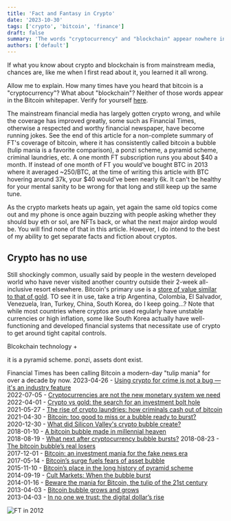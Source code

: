 ```yaml
---
title: 'Fact and Fantasy in Crypto'
date: '2023-10-30'
tags: ['crypto', 'bitcoin', 'finance']
draft: false
summary: 'The words "cryptocurrency" and "blockchain" appear nowhere in the Bitcoin Whitepaper.'
authors: ['default']
---
```


If what you know about crypto and blockchain is from mainstream media, chances are, like me when I first read about
it, you learned it all wrong.

Allow me to explain. How many times have you heard that bitcoin is a "cryptocurrency"? What about "blockchain"?
Neither of those words appear in the Bitcoin whitepaper. Verify for yourself [here](https://bitcoin.org/bitcoin.pdf).

The mainstream financial media has largely gotten crypto wrong, and while the coverage has improved greatly, some
such as Financial Times, otherwise a respected and worthy financial newspaper, have become running jokes. See the
end of this article for a non-complete summary of FT's coverage of bitcoin, where it has consistently called bitcoin
a bubble (tulip mania is a favorite comparison), a ponzi scheme, a pyramid scheme, criminal laundries, etc. A one month
FT subscription runs you about $40 a month. If instead of one month of FT you would've bought BTC in 2013 where it
averaged ~250/BTC, at the time of writing this article with BTC hovering around 37k, your $40 would've been nearly 6k.
It can't be healthy for your mental sanity to be wrong for that long and still keep up the same tune.

As the crypto markets heats up again, yet again the same old topics come out and my phone is once again buzzing with
people asking whether they should buy eth or sol, are NFTs back, or what the next major airdop would be. You will
find none of that in this article. However, I do intend to the best of my ability to get separate facts and fiction
about cryptos.

## Crypto has no use
Still shockingly common, usually said by people in the western developed world who have never visited another
country outside their 2-week all-inclusive resort elsewhere. Bitcoin's primary use is a [store of value similar to
that of gold](/blog/bitcoin-as-digital-gold). TO see it in use, take a trip Argentina, Colombia, El Salvador,
Venezuela, Iran, Turkey, China, South Korea, do I keep going...? Note that while most countries where cryptos are
used regularly have unstable currencies or high inflation, some like South Korea actually have
well-functioning and developed financial systems that necessitate use of crypto to get around tight capital controls.

Blcokchain technology +

it is a pyramid scheme. ponzi, assets dont exist.



Financial Times has been calling Bitcoin a modern-day "tulip mania" for over a decade by now.
2023-04-26 - [Using crypto for crime is not a bug — it's an industry feature](https://www.ft.com/content/83b5932f-df6f-47a6-bf39-aa0c3172a098)\
2022-07-05 - [Cryptocurrencies are not the new monetary system we need](https://www.ft.com/content/f2faeec9-6d42-4d78-9c68-1f59795789a7)\
2022-04-01 - [Crypto vs gold: the search for an investment bolt hole](https://www.ft.com/content/d497772f-7422-4372-b72d-f74f96884466)\
2021-05-27 - [The rise of crypto laundries: how criminals cash out of bitcoin](https://www.ft.com/content/4169ea4b-d6d7-4a2e-bc91-480550c2f539)
2021-04-30 - [Bitcoin: too good to miss or a bubble ready to burst?](https://www.ft.com/content/be796d33-a5e7-4753-98a8-b586f1680d58)\
2020-12-30 - [What did Silicon Valley's crypto bubble create?](https://www.ft.com/content/e846c8f6-6ff0-4e2f-a95f-f32043558315)\
2018-01-10 - [A bitcoin bubble made in millennial heaven](https://www.ft.com/content/48265e56-f55d-11e7-8715-e94187b3017e)\
2018-08-19 - [What next after cryptocurrency bubble bursts?](https://www.ft.com/content/7ed0c3b8-a1f3-11e8-85da-eeb7a9ce36e4)
2018-08-23 - [The bitcoin bubble’s real losers](https://www.ft.com/content/c3a8fc74-a600-11e8-926a-7342fe5e173f)\
2017-12-01 - [Bitcoin: an investment mania for the fake news era](https://www.ft.com/content/c84caffc-d683-11e7-a303-9060cb1e5f44)\
2017-05-14 - [Bitcoin’s surge fuels fears of asset bubble](https://www.ft.com/content/ce3ef54e-371b-11e7-bce4-9023f8c0fd2e)\
2015-11-10 - [Bitcoin’s place in the long history of pyramid scheme](https://www.ft.com/content/1877c388-8797-11e5-90de-f44762bf9896)\
2014-09-19 - [Cult Markets: When the bubble burst](https://www.ft.com/content/aa105474-fa93-36e0-9aff-41d4ae8bcf44)\
2014-01-16 - [Beware the mania for Bitcoin, the tulip of the 21st century](https://www.ft.com/content/8cd97efe-7c6f-11e3-b514-00144feabdc0)\
2013-04-03 - [Bitcoin bubble grows and grows](https://www.ft.com/content/b4be7d8e-9c73-11e2-9a4b-00144feabdc0)\
2013-04-03 - [In no one we trust: the digital dollar’s rise](https://www.ft.com/content/50451a72-9d43-11e2-a8db-00144feabdc0)


![FT in 2012](/static/images/2023-10-ft.png)